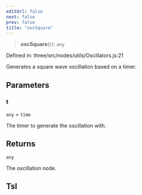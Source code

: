 ```yaml
---
editUrl: false
next: false
prev: false
title: "oscSquare"
---
```


> **oscSquare**(`t`): `any`

Defined in: three/src/nodes/utils/Oscillators.js:21

Generates a square wave oscillation based on a timer.

## Parameters

### t

`any` = `time`

The timer to generate the oscillation with.

## Returns

`any`

The oscillation node.

## Tsl
